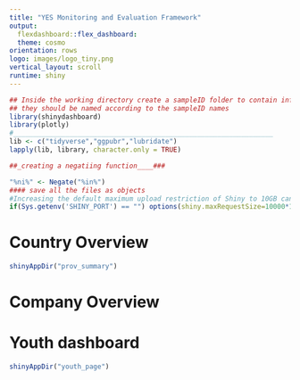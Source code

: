 ```yaml
---
title: "YES Monitoring and Evaluation Framework"
output:
  flexdashboard::flex_dashboard:
  theme: cosmo
orientation: rows
logo: images/logo_tiny.png
vertical_layout: scroll
runtime: shiny
---
```




  
```r
## Inside the working directory create a sampleID folder to contain information of the sampleID's
## they should be named according to the sampleID names
library(shinydashboard)
library(plotly)
#_________________________________________________________________
lib <- c("tidyverse","ggpubr","lubridate")
lapply(lib, library, character.only = TRUE)

##_creating a negatiing function____###

"%ni%" <- Negate("%in%")
#### save all the files as objects
#Increasing the default maximum upload restriction of Shiny to 10GB can add to globaly
if(Sys.getenv('SHINY_PORT') == "") options(shiny.maxRequestSize=10000*1024^2)
```


Country Overview {data-width=8000}
======

```r
shinyAppDir("prov_summary")
```



Company Overview {data-width=300}
======



Youth dashboard {data-width=8000}
======
```r
shinyAppDir("youth_page")
```


